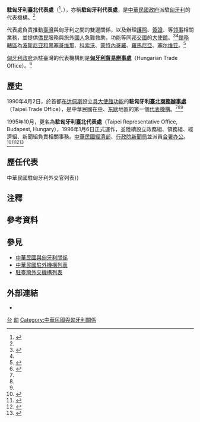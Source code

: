 {{NoteTA
|G1=地名
|1=zh-hans:台; zh-hant:臺;
}}
{{infobox Organization
|name                = 駐匈牙利臺北代表處
|native_name         = {{lang|hu|Magyarországi Tajpej Képviseleti}}<br>{{lang|en|Taipei Representative Office, Budapest, Hungary}}
|image               = 
|size                = 
|formation           = 1990年4月
|type                = [[臺北經濟文化代表處|駐外代表處]]{{Small|（[[實質大使館|實質大使館]]）}}
|status              = 
|registration_id     = 
|leader_title        = 代表
|leader_name         = [[劉世忠|劉世忠]] {{Small|[[特命全權大使|大使]]}}{{noteTag|2012年9月，中華民國外交部為統一駐外人員內部職稱，明定大使館、代表處設大使、公使，代表處對外仍稱代表、副代表；辦事處設總領事、副總領事，對外仍稱處長、副處長。<ref>{{Cite web |url = https://tw.news.yahoo.com/%E7%B5%B1-%E5%90%8D%E7%A8%B1-%E4%BB%A3%E8%A1%A8%E5%B0%8D%E5%85%A7%E7%A8%B1%E5%A4%A7%E4%BD%BF-133312149.html |author = 陳培煌 |date = 2012-08-31 |title = 統一名稱 代表對內稱大使 |publisher = [[Yahoo!奇摩|Yahoo!奇摩]]引用[[中央通訊社|中央通訊社]]}}</ref><br>代表處館長為特任或簡任第十三職等至第十四職等者任大使銜代表、簡任第十二職等至第十三職等者任公使銜代表；辦事處長為簡任第十二職等任總領事銜處長。<ref>{{Cite web |url = https://law.moj.gov.tw/LawClass/LawAll.aspx?PCode=E0000017 |date = 2018-06-13 |title = 駐外機構組織通則 |publisher = 全國法規資料庫}}</ref>}}<ref name="駐外館處"/>
|leader_title2       = 
|leader_name2        = 
|headquarters        = 1088 Budapest {{Link-en|拉科齊大街|Rákóczi Avenue|Rákóczi út}} 1-3/II, Hungary<ref>{{Cite web |url = https://www.roc-taiwan.org/hu/post/10.html |date = 2019-01-04 |title = 聯絡我們 |publisher = 中華民國駐外單位聯合網站}}</ref><br>{{coord|47.4940282|19.0608498|type:landmark|display=inline,title}}
|num_members         = 
|region_served       = {{HUN}}<br>{{BIH}}<br/>{{KOS}}<br/>{{MNE}}<br/>{{ROU}}<br/>{{SRB}}
|parent_organization = {{MOFA}}
|website             = {{URL|https://www.roc-taiwan.org/hu/index.html|www.roc-taiwan.org/hu}}
}}

'''駐匈牙利臺北代表處'''（{{lang-hu|Magyarországi Tajpej Képviseleti}}<ref>{{Cite web |url = https://www.roc-taiwan.org/hu_hu/post/8.html |date = 2020-09-28 |title = Szervezet és feladatok |publisher = [[中華民國外交部|Ministry of Foreign Affairs, Republic of China (Taiwan)]]}}</ref>、{{lang-en|Taipei Representative Office, Budapest, Hungary}}），亦稱'''駐匈牙利代表處'''，是[[中華民國政府|中華民國政府]]派駐[[匈牙利|匈牙利]]的代表機構。<ref name="駐外館處"/>

代表處負責推動[[臺灣|臺灣]]與匈牙利之間的雙邊關係，以及辦理[[中華民國護照|護照]]、[[中華民國簽證政策|簽證]]、{{Link-en|文件證明|Documentary evidence}}等[[领事|领事]]相關業務，並提供[[海外華人|僑民]]服務與旅外[[中華民國國民|國人]]急難救助，功能等同[[中華民國建交列表|邦交國]]的[[外交代表機構#大使馆|大使館]]。<ref name="駐館資訊">{{Cite web |url = https://www.roc-taiwan.org/hu/cat/7.html |title = 領務 |publisher = 中華民國駐外單位聯合網站}}</ref><ref name="駐外館處"/>[[兼轄|館務轄區]]為[[波斯尼亚和黑塞哥维那|波斯尼亚和黑塞哥维那]]、[[科索沃|科索沃]]、[[蒙特內哥羅|蒙特內哥羅]]、[[羅馬尼亞|羅馬尼亞]]、[[塞尔维亚|塞尔维亚]]。<ref>{{Cite web |url = https://www.boca.gov.tw/sp-foof-countrycp-03-77-2fc2d-03-1.html|title = 駐館位置及聯絡資訊 |publisher = [[外交部領事事務局|外交部領事事務局]]}}</ref>

[[匈牙利政治|匈牙利政府]]派駐臺灣的代表機構則是'''[[匈牙利貿易辦事處|匈牙利貿易辦事處]]'''（Hungarian Trade Office）。<ref>{{Cite web |url = https://www.mofa.gov.tw/OfficesInROC_Content.aspx?n=169&sms=86&s=104&os=49 |title = 駐臺外國機構 |publisher = 中華民國外交部}}</ref>

==歷史==
1990年4月2日，於首都[[布达佩斯|布达佩斯]]設立[[實質大使館|具大使館功能]]的'''駐匈牙利[[臺北經濟文化代表處|臺北商務辦事處]]'''（Taipei Trade Office），是中華民國在[[中欧|中]]、[[东欧|东欧]]地區的第一個[[中華民國駐外機構列表|代表機構]]。<ref name="86年外交年鑑"/><ref name="102年外交年鑑"/><ref name="組織與職掌"/>

1995年10月，更名為'''駐匈牙利臺北代表處'''（Taipei Representative Office, Budapest, Hungary），1996年1月6日正式運作，並陸續設立政務組、領務組、經濟組、新聞組負責相關事務。[[中華民國經濟部|中華民國經濟部]]、[[行政院新聞局|行政院新聞局]]並派員[[合署办公|合署办公]]。<ref name="86年外交年鑑">{{Cite web |url = http://multilingual.mofa.gov.tw/web/web_UTF-8/almanac/almanac1997/3-1-4.html |title = 《中華民國86年外交年鑑》〈第三章 中外關係〉 |publisher = 中華民國外交部}}</ref><ref name="102年外交年鑑">{{Cite web |url = http://multilingual.mofa.gov.tw/web/web_UTF-8/almanac/almanac2013/09.pdf |title = 《中華民國102年外交年鑑》〈第二章 對外關係〉 |publisher = 中華民國外交部}}</ref><ref name="組織與職掌">{{Cite web |url = https://www.roc-taiwan.org/hu/post/6.html |date = 2020-09-28 |title = 組織與職掌 |publisher = 中華民國駐外單位聯合網站}}</ref><ref name="駐外館處">{{Cite web |url = https://www.mofa.gov.tw/OverseasOffice_Content.aspx?n=168&sms=87&s=104&os=102 |title = 駐外館處 |publisher = [[中華民國外交部|中華民國外交部]]}}</ref>

==歷任代表==
{{main|中華民國駐匈牙利大使列表{{!}}中華民國駐匈牙利外交官列表}}

==注釋==
{{noteFoot}}

==參考資料==
{{reflist}}

==參見==
{{Portal box|國際關係|中華民國|匈牙利|image2=Flag of the Republic of China.svg|image3=Flag of Hungary.svg}}
*[[中華民國與匈牙利關係|中華民國與匈牙利關係]]
*[[中華民國駐外機構列表|中華民國駐外機構列表]]
*[[駐臺灣外交機構列表|駐臺灣外交機構列表]]

==外部連結==
* {{facebook|Taiwan.Hungary|駐匈牙利臺北代表處}}

{{中華民國駐外機構}}

[[Category:駐匈牙利外交代表機構|台]]
[[Category:中華民國駐外實質大使館|匈]]
[[Category:中華民國與匈牙利關係|Category:中華民國與匈牙利關係]]